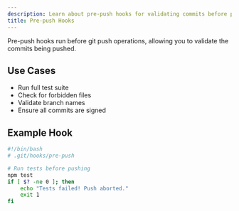 ```yaml
---
description: Learn about pre-push hooks for validating commits before pushing
title: Pre-push Hooks
---
```


Pre-push hooks run before git push operations, allowing you to validate the commits being pushed.

## Use Cases

- Run full test suite
- Check for forbidden files
- Validate branch names
- Ensure all commits are signed

## Example Hook

```bash
#!/bin/bash
# .git/hooks/pre-push

# Run tests before pushing
npm test
if [ $? -ne 0 ]; then
    echo "Tests failed! Push aborted."
    exit 1
fi
```
